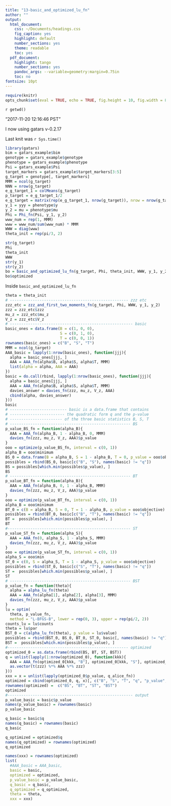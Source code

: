 ```yaml
---
title: "13-basic_and_optimized_lu_fn"
author: ""
output:
  html_document:
    css: ~/Documents/headings.css
    fig_caption: yes
    highlight: default
    number_sections: yes
    theme: readable
    toc: yes
  pdf_document:
    highlight: tango
    number_sections: yes
    pandoc_args: --variable=geometry:margin=0.75in
    toc: no
fontsize: 10pt
---
```

<A NAME="top"> </A>

```r
require(knitr)
opts_chunk$set(eval = TRUE, echo = TRUE, fig.height = 10, fig.width = 8, tidy=FALSE)
```

`r getwd()`  

"2017-11-20 12:16:46 PST"

I now using gatars v-0.2.17

Last knit was `r Sys.time()`

```r
library(gatars)
bim = gatars_example$bim
genotype = gatars_example$genotype
phenotype = gatars_example$phenotype
Psi = gatars_example$Psi
target_markers = gatars_example$target_markers[3:5]
g_target = genotype[, target_markers]
MMM = ncol(g_target)
NNN = nrow(g_target)
e_g_target_1 = colMeans(g_target)
p_target = e_g_target_1/2
e_g_target = matrix(rep(e_g_target_1, nrow(g_target)), nrow = nrow(g_target), byrow = TRUE)
y_1 = yyy = phenotype$y
y_2 = mu = phenotype$mu
Phi = Phi_fn(Psi, y_1, y_2)
www_num = rep(1, MMM)
www = www_num/sum(www_num) * MMM
WWW = diag(www)
theta_init = rep(pi/3, 2)

str(g_target)
Phi
theta_init
WWW
str(y_1)
str(y_2)
bo = basic_and_optimized_lu_fn(g_target, Phi, theta_init, WWW, y_1, y_2)
bo$optimized
```

Inside `basic_and_optimized_lu_fn`

```r
theta = theta_init
# ---------------------------------------------------- zzz etc
zzz_etc = zzz_and_first_two_moments_fn(g_target, Phi, WWW, y_1, y_2)
zzz = zzz_etc$zzz
mu_z = zzz_etc$mu_z
V_z = zzz_etc$V_z
# ------------------------------------------------------ basic
basic_ones = data.frame(B = c(1, 0, 0),
                        S = c(0, 1, 0),
                        T = c(0, 0, 1))
rownames(basic_ones) = c("B", "S", "T")
MMM = ncol(g_target)
AAA_basic = lapply(1:nrow(basic_ones), function(jjj){
  alpha = basic_ones[jjj, ]
  AAA = AAA_fn(alpha$B, alpha$S, alpha$T, MMM)
  list(alpha = alpha, AAA = AAA)
})
basic = do.call(rbind, lapply(1:nrow(basic_ones), function(jjj){
  alpha = basic_ones[jjj, ]
  AAA = AAA_fn(alpha$B, alpha$S, alpha$T, MMM)
  davies_answer = davies_fn(zzz, mu_z, V_z, AAA)
  cbind(alpha, davies_answer)
}))
basic
# ------------------------- basic is a data.frame that contains 
# ------------------------ the quadratic form q and the p-value 
# ----------------------- of the three basic statistics B, S, T
# ----------------------------------------------------- BS
p_value_BS_fn = function(alpha_B){
  AAA = AAA_fn(alpha_B, 1 - alpha_B, 0, MMM)
  davies_fn(zzz, mu_z, V_z, AAA)$p_value
}
ooo = optimize(p_value_BS_fn, interval = c(0, 1))
alpha_B = ooo$minimum
BS_0 = data.frame(B = alpha_B, S = 1 - alpha_B, T = 0, p_value = ooo$objective)
possibles = rbind(BS_0, basic[c("B", "S"), names(basic) != "q"])
BS = possibles[which.min(possibles$p_value), ]
BS
# ----------------------------------------------------- BT
p_value_BT_fn = function(alpha_B){
  AAA = AAA_fn(alpha_B, 0, 1 - alpha_B, MMM)
  davies_fn(zzz, mu_z, V_z, AAA)$p_value
}
ooo = optimize(p_value_BT_fn, interval = c(0, 1))
alpha_B = ooo$minimum
BT_0 = c(B = alpha_B, S = 0, T = 1 - alpha_B, p_value = ooo$objective)
possibles = rbind(BT_0, basic[c("B", "T"), names(basic) != "q"])
BT =  possibles[which.min(possibles$p_value), ]
BT
#------------------------------------------------------ ST
p_value_ST_fn = function(alpha_S){
  AAA = AAA_fn(0, alpha_S, 1 - alpha_S, MMM)
  davies_fn(zzz, mu_z, V_z, AAA)$p_value
}
ooo = optimize(p_value_ST_fn, interval = c(0, 1))
alpha_S = ooo$min
ST_0 = c(0, S = alpha_S, T = 1 - alpha_S, p_value = ooo$objective)
possibles = rbind(ST_0, basic[c("S", "T"), names(basic) != "q"])
ST =  possibles[which.min(possibles$p_value), ]
ST
# ----------------------------------------------------- BST
p_value_fn = function(theta){
  alpha = alpha_lu_fn(theta)
  AAA = AAA_fn(alpha[1], alpha[2], alpha[3], MMM)
  davies_fn(zzz, mu_z, V_z, AAA)$p_value
}
lu = optim(
  theta, p_value_fn,
  method = "L-BFGS-B", lower = rep(0, 3), upper = rep(pi/2, 2))
counts_lu = lu$counts
theta = lu$par
BST_0 = c(alpha_lu_fn(theta), p_value = lu$value)
possibles = rbind(BST_0, BS_0, BT_0, ST_0, basic[, names(basic) != "q"])
BST =  possibles[which.min(possibles$p_value), ]
#----------------------------------------------------- optimized
optimized_0 = as.data.frame(rbind(BS, BT, ST, BST))
q = unlist(lapply(1:nrow(optimized_0), function(kkk){
  AAA = AAA_fn(optimized_0[kkk, "B"], optimized_0[kkk, "S"], optimized_0[kkk, "T"], MMM)
  as.vector(t(zzz) %*% AAA %*% zzz)
}))
xxx = x = unlist(lapply(optimized_0$p_value, q_alice_fn))
optimized = cbind(optimized_0, q, x)[, c("B", "S", "T", "q", "p_value", "x")]
rownames(optimized) =  c("BS", "BT", "ST", "BST")
optimized
#------------------------------------------------------- output
p_value_basic = basic$p_value
names(p_value_basic) = rownames(basic)
p_value_basic

q_basic = basic$q
names(q_basic) = rownames(basic)
q_basic

q_optimized = optimized$q
names(q_optimized) = rownames(optimized)
q_optimized

names(xxx) = rownames(optimized)
list(
  #AAA_basic = AAA_basic,
  basic = basic,
  optimized = optimized,
  p_value_basic = p_value_basic,
  q_basic = q_basic,
  q_optimized = q_optimized,
  theta = theta,
  xxx = xxx)
```



